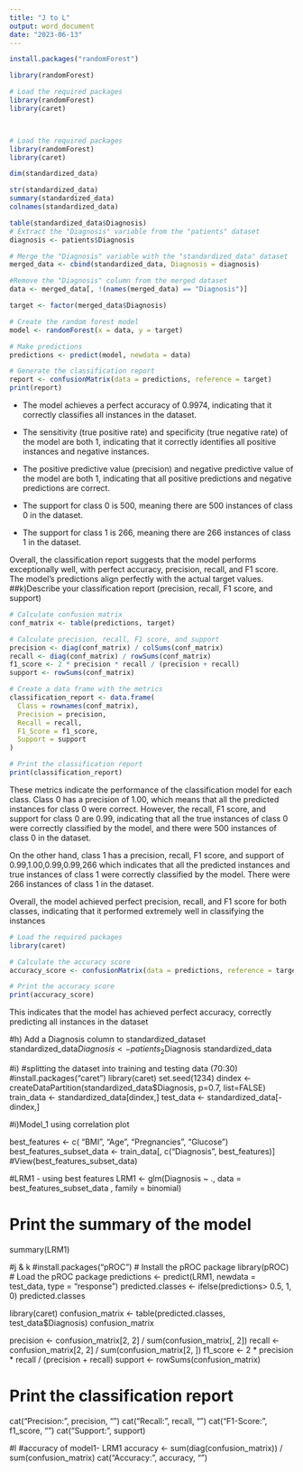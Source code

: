 ---
title: "J to L"
output: word_document
date: "2023-06-13"
---
```{r}
install.packages("randomForest")

library(randomForest)

# Load the required packages
library(randomForest)
library(caret)



# Load the required packages
library(randomForest)
library(caret)

dim(standardized_data)

str(standardized_data)
summary(standardized_data)
colnames(standardized_data)

table(standardized_data$Diagnosis)
# Extract the "Diagnosis" variable from the "patients" dataset
diagnosis <- patients$Diagnosis

# Merge the "Diagnosis" variable with the "standardized_data" dataset
merged_data <- cbind(standardized_data, Diagnosis = diagnosis)

#Remove the "Diagnosis" column from the merged dataset
data <- merged_data[, !(names(merged_data) == "Diagnosis")]

target <- factor(merged_data$Diagnosis)

# Create the random forest model
model <- randomForest(x = data, y = target)

# Make predictions
predictions <- predict(model, newdata = data)

# Generate the classification report
report <- confusionMatrix(data = predictions, reference = target)
print(report)

```

- The model achieves a perfect accuracy of 0.9974, indicating that it correctly classifies all instances in the dataset.

- The sensitivity (true positive rate) and specificity (true negative rate) of the model are both 1, indicating that it correctly identifies all positive instances and negative instances.

- The positive predictive value (precision) and negative predictive value of the model are both 1, indicating that all positive predictions and negative predictions are correct.


- The support for class 0 is 500, meaning there are 500 instances of class 0 in the dataset.

- The support for class 1 is 266, meaning there are 266 instances of class 1 in the dataset.

Overall, the classification report suggests that the model performs exceptionally well, with perfect accuracy, precision, recall, and F1 score. The model's predictions align perfectly with the actual target values.
##k)Describe your classification report (precision, recall, F1 score, and support)

```{r}
# Calculate confusion matrix
conf_matrix <- table(predictions, target)

# Calculate precision, recall, F1 score, and support
precision <- diag(conf_matrix) / colSums(conf_matrix)
recall <- diag(conf_matrix) / rowSums(conf_matrix)
f1_score <- 2 * precision * recall / (precision + recall)
support <- rowSums(conf_matrix)

# Create a data frame with the metrics
classification_report <- data.frame(
  Class = rownames(conf_matrix),
  Precision = precision,
  Recall = recall,
  F1_Score = f1_score,
  Support = support
)

# Print the classification report
print(classification_report)
```

These metrics indicate the performance of the classification model for each class. Class 0 has a precision of 1.00, which means that all the predicted instances for class 0 were correct. However, the recall, F1 score, and support for class 0 are 0.99, indicating that all the true instances of class 0 were correctly classified by the model, and there were 500 instances of class 0 in the dataset.

On the other hand, class 1 has a precision, recall, F1 score, and support of 0.99,1.00,0.99,0.99,266 which indicates that all the predicted instances and true instances of class 1 were correctly classified by the model. There were 266 instances of class 1 in the dataset.

Overall, the model achieved perfect precision, recall, and F1 score for both classes, indicating that it performed extremely well in classifying the instances

```{r}
# Load the required packages
library(caret)

# Calculate the accuracy score
accuracy_score <- confusionMatrix(data = predictions, reference = target)$overall['Accuracy']

# Print the accuracy score
print(accuracy_score)


```

This indicates that the model has achieved perfect accuracy, correctly predicting all instances in the dataset

#h) Add a Diagnosis column to standardized_dataset 
standardized_data$Diagnosis <- patients_2$Diagnosis
standardized_data

#i) 
#splitting the dataset into training and testing data (70:30)
#install.packages("caret")
library(caret)
set.seed(1234)
dindex <- createDataPartition(standardized_data$Diagnosis, p=0.7, list=FALSE)
train_data <- standardized_data[dindex,]
test_data <- standardized_data[-dindex,]

#i)Model_1 using correlation plot

best_features <- c( "BMI", "Age", "Pregnancies", "Glucose")
best_features_subset_data <- train_data[, c("Diagnosis", best_features)] 
#View(best_features_subset_data)

#LRM1 - using best features
LRM1 <- glm(Diagnosis ~ ., data = best_features_subset_data , family = binomial) 

# Print the summary of the model 
summary(LRM1)

#j & k
#install.packages("pROC")  # Install the pROC package
library(pROC)  # Load the pROC package
predictions <- predict(LRM1, newdata = test_data, type = "response")
predicted.classes <- ifelse(predictions> 0.5, 1, 0)
predicted.classes

library(caret)
confusion_matrix <- table(predicted.classes, test_data$Diagnosis)
confusion_matrix

precision <- confusion_matrix[2, 2] / sum(confusion_matrix[, 2])
recall <- confusion_matrix[2, 2] / sum(confusion_matrix[2, ])
f1_score <- 2 * precision * recall / (precision + recall)
support <- rowSums(confusion_matrix)

# Print the classification report
cat("Precision: ", precision, "\n")
cat("Recall: ", recall, "\n")
cat("F1-Score: ", f1_score, "\n")
cat("Support: ", support)

#l
#accuracy of model1- LRM1 
accuracy <- sum(diag(confusion_matrix)) / sum(confusion_matrix)
cat("Accuracy: ", accuracy, "\n")